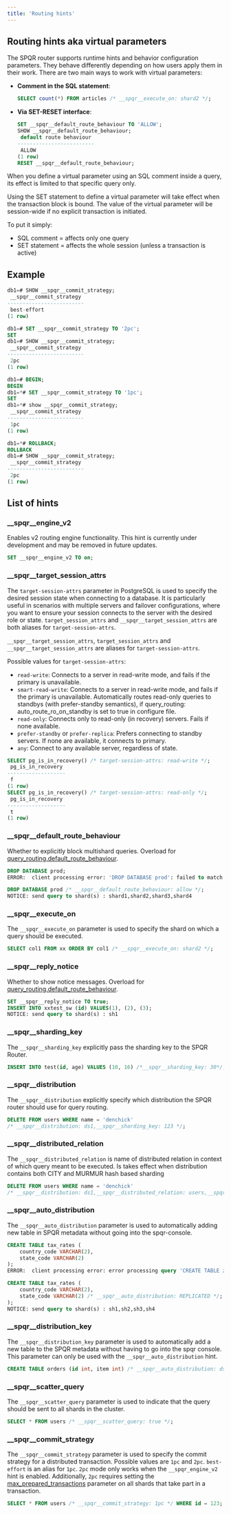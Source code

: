 ```yaml
---
title: 'Routing hints'
---
```


## Routing hints aka virtual parameters

The SPQR router supports runtime hints and behavior configuration parameters. They behave differently depending on how users apply them in their work. There are two main ways to work with virtual parameters:

- **Comment in the SQL statement**:
    ```sql
    SELECT count(*) FROM articles /* __spqr__execute_on: shard2 */;
    ```

- **Via SET-RESET interface**:
    ```sql
    SET __spqr__default_route_behaviour TO 'ALLOW';
    SHOW __spqr__default_route_behaviour;
     default route behaviour 
    -------------------------
     ALLOW
    (1 row)
    RESET __spqr__default_route_behaviour;
    ```

When you define a virtual parameter using an SQL comment inside a query, its effect is limited to that specific query only.

Using the SET statement to define a virtual parameter will take effect when the transaction block is bound. The value of the virtual parameter will be session-wide if no explicit transaction is initiated.

To put it simply:

- SQL comment = affects only one query
- SET statement = affects the whole session (unless a transaction is active)

## Example

```sql
db1=# SHOW __spqr__commit_strategy;
 __spqr__commit_strategy
-------------------------
 best-effort
(1 row)

db1=# SET __spqr__commit_strategy TO '2pc';
SET
db1=# SHOW __spqr__commit_strategy;
 __spqr__commit_strategy
-------------------------
 2pc
(1 row)

db1=# BEGIN;
BEGIN
db1=*# SET __spqr__commit_strategy TO '1pc';
SET
db1=*# show __spqr__commit_strategy;
 __spqr__commit_strategy
-------------------------
 1pc
(1 row)

db1=*# ROLLBACK;
ROLLBACK
db1=# SHOW __spqr__commit_strategy;
 __spqr__commit_strategy
-------------------------
 2pc
(1 row)
```

## List of hints

### __spqr__engine_v2
Enables v2 routing engine functionality. This hint is currently under development and may be removed in future updates.

```sql
SET __spqr__engine_v2 TO on;
```

### __spqr__target_session_attrs

The `target-session-attrs` parameter in PostgreSQL is used to specify the desired session state when connecting to a database. It is particularly useful in scenarios with multiple servers and failover configurations, where you want to ensure your session connects to the server with the desired role or state.
`target_session_attrs` and `__spqr__target_session_attrs` are both aliases for `target-session-attrs`.

`__spqr__target_session_attrs`, `target_session_attrs` and `__spqr__target_session_attrs` are aliases for `target-session-attrs`.

Possible values for `target-session-attrs`:

- `read-write`: Connects to a server in read-write mode, and fails if the primary is unavailable.
- `smart-read-write`: Connects to a server in read-write mode, and fails if the primary is unavailable. Automatically routes read-only queries to standbys (with prefer-standby semantics), if query_routing: auto_route_ro_on_standby is set to true in configure file.
- `read-only`: Connects only to read-only (in recovery) servers. Fails if none available.
- `prefer-standby` or `prefer-replica`: Prefers connecting to standby servers. If none are available, it connects to primary.
- `any`: Connect to any available server, regardless of state.

```sql
SELECT pg_is_in_recovery() /* target-session-attrs: read-write */;
 pg_is_in_recovery 
-------------------
 f                 
(1 row)
SELECT pg_is_in_recovery() /* target-session-attrs: read-only */;
 pg_is_in_recovery 
-------------------
 t                 
(1 row)
```

### __spqr__default_route_behaviour

Whether to explicitly block multishard queries. Overload for [query_routing.default_route_behaviour](/configuration/router#feature-flags).

```sql
DROP DATABASE prod;
ERROR:  client processing error: 'DROP DATABASE prod': failed to match any datashard., tx status IDLE

DROP DATABASE prod /* __spqr__default_route_behaviour: allow */;
NOTICE: send query to shard(s) : shard1,shard2,shard3,shard4
```

### __spqr__execute_on

The `__spqr__execute_on` parameter is used to specify the shard on which a query should be executed.

```sql
SELECT col1 FROM xx ORDER BY col1 /* __spqr__execute_on: shard2 */;
```

### __spqr__reply_notice

Whether to show notice messages. Overload for [query_routing.default_route_behaviour](/configuration/router#debug-settings). 

```sql
SET __spqr__reply_notice TO true;
INSERT INTO xxtest_sw (id) VALUES(1), (2), (3);
NOTICE: send query to shard(s) : sh1
```

### __spqr__sharding_key

The `__spqr__sharding_key` explicitly pass the sharding key to the SPQR Router.

```sql
INSERT INTO test(id, age) VALUES (10, 16) /*__spqr__sharding_key: 30*/;
```

### __spqr__distribution

The `__spqr__distribution` explicitly specify which distribution the SPQR router should use for query routing.

```sql
DELETE FROM users WHERE name = 'denchick'
/* __spqr__distribution: ds1,__spqr__sharding_key: 123 */;
```

### __spqr__distributed_relation

The `__spqr__distributed_relation` is name of distributed relation in context of which query meant to be executed. Is takes effect when distribution contains both CITY and MURMUR hash based sharding

```sql
DELETE FROM users WHERE name = 'denchick'
/* __spqr__distribution: ds1,__spqr__distributed_relation: users,__spqr__sharding_key: 123 */;
```


### __spqr__auto_distribution

The `__spqr__auto_distribution` parameter is used to automatically adding new table in SPQR metadata without going into the spqr-console.

```sql
CREATE TABLE tax_rates (
    country_code VARCHAR(2),
    state_code VARCHAR(2)
);
ERROR:  client processing error: error processing query 'CREATE TABLE zz(i int, j int, k int);': distribution for relation "zz" not found, tx status IDLE

CREATE TABLE tax_rates (
    country_code VARCHAR(2),
    state_code VARCHAR(2) /* __spqr__auto_distribution: REPLICATED */;
);
NOTICE: send query to shard(s) : sh1,sh2,sh3,sh4
```

### __spqr__distribution_key

The `__spqr__distribution_key` parameter is used to automatically add a new table to the SPQR metadata without having to go into the spqr console. This parameter can only be used with the `__spqr__auto_distribution` hint.

```sql
CREATE TABLE orders (id int, item int) /* __spqr__auto_distribution: ds1, __spqr__distribution_key: id */;
```

### __spqr__scatter_query

The `__spqr__scatter_query` parameter is used to indicate that the query should be sent to all shards in the cluster.

```sql
SELECT * FROM users /* __spqr__scatter_query: true */;
```

### __spqr__commit_strategy

The `__spqr__commit_strategy` parameter is used to specify the commit strategy for a distributed transaction. Possible values are `1pc` and `2pc`. `best-effort` is an alias for `1pc`.
`2pc` mode only works when the `__spqr_engine_v2` hint is enabled. Additionally, `2pc` requires setting the [max_prepared_transactions](https://www.postgresql.org/docs/current/runtime-config-resource.html#GUC-MAX-PREPARED-TRANSACTIONS) parameter on all shards that take part in a transaction.
```sql
SELECT * FROM users /* __spqr__commit_strategy: 1pc */ WHERE id = 123;
```

